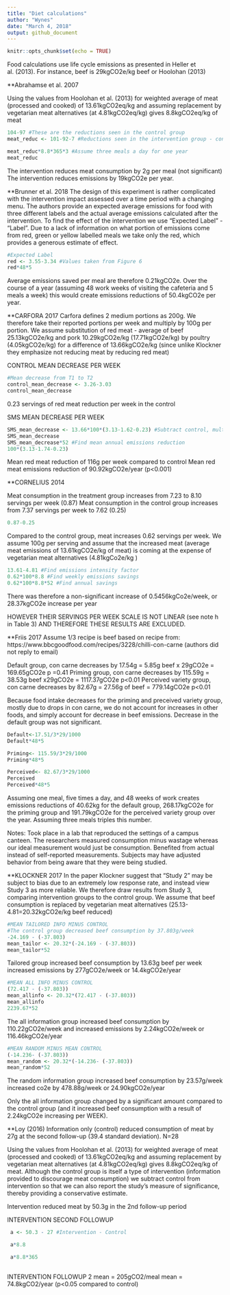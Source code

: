 ```yaml
---
title: "Diet calculations"
author: "Wynes"
date: "March 4, 2018"
output: github_document
---
```


```r
knitr::opts_chunk$set(echo = TRUE)
```

Food calculations use life cycle emissions as presented in Heller et al. (2013). For instance, beef is 29kgCO2e/kg beef or Hoolohan (2013)

**Abrahamse et al. 2007

Using the values from Hoolohan et al. (2013) for weighted average of meat (processed and cooked) of 13.61kgCO2eq/kg and assuming replacement by vegetarian meat alternatives (at 4.81kgCO2eq/kg) gives 8.8kgCO2eq/kg of meat

```r
104-97 #These are the reductions seen in the control group
meat_reduc <- 101-92-7 #Reductions seen in the intervention group - control group reductions

meat_reduc*8.8*365*3 #Assume three meals a day for one year
meat_reduc
```

The intervention reduces meat consumption by 2g per meal (not significant)
The intervention reduces emissions by 19kgCO2e per year.


**Brunner et al. 2018
The design of this experiment is rather complicated with the intervention impact assessed over a time period with a changing menu. The authors provide an expected average emissions for food with three different labels and the actual average emissions calculated after the intervention. To find the effect of the intervention we use "Expected Label" - "Label". Due to a lack of information on what portion of emissions come from red, green or yellow labelled meals we take only the red, which provides a generous estimate of effect.

```r
#Expected Label
red <- 3.55-3.34 #Values taken from Figure 6
red*48*5

```

Average emissions saved per meal are therefore 0.21kgCO2e. Over the course of a year (assuming 48 work weeks of visiting the cafeteria and 5 meals a week) this would create emissions reductions of 50.4kgCO2e per year.



**CARFORA 2017
Carfora defines 2 medium portions as 200g. We therefore take their reported portions per week and multiply by 100g per portion. We assume substitution of red meat - average of beef 25.13kgCO2e/kg and pork 10.29kgCO2e/kg (17.71kgCO2e/kg) by poultry (4.05kgCO2e/kg) for a difference of 13.66kgCO2e/kg (since unlike Klockner they emphasize not reducing meat by reducing red meat)

CONTROL MEAN DECREASE PER WEEK
```r
#Mean decrease from T1 to T2
control_mean_decrease <- 3.26-3.03
control_mean_decrease
```
0.23 servings of red meat reduction per week in the control

SMS MEAN DECREASE PER WEEK
```r
SMS_mean_decrease <- 13.66*100*(3.13-1.62-0.23) #Subtract control, multiply by 100g/serving and by emissions factor
SMS_mean_decrease
SMS_mean_decrease*52 #Find mean annual emissions reduction
100*(3.13-1.74-0.23)

```
Mean red meat reduction of 116g per week compared to control
Mean red meat emissions reduction of 90.92kgCO2e/year (p<0.001)


**CORNELIUS 2014

Meat consumption in the treatment group increases from 7.23 to 8.10 servings per week (0.87)
Meat consumption in the control group increases from 7.37 servings per week to 7.62 (0.25)

```r
0.87-0.25
```

Compared to the control group, meat increases 0.62 servings per week. We assume 100g per serving and assume that the increased meat (average meat emissions of 13.61kgCO2e/kg of meat) is coming at the expense of vegetarian meat alternatives (4.81kgCo2e/kg )

```r
13.61-4.81 #Find emissions intensity factor
0.62*100*8.8 #Find weekly emissions savings
0.62*100*8.8*52 #Find annual savings
```

There was therefore a non-significant increase of 0.5456kgCo2e/week, or 28.37kgCO2e increase per year

HOWEVER THEIR SERVINGS PER WEEK SCALE IS NOT LINEAR (see note h in Table 3) AND THEREFORE THESE RESULTS ARE EXCLUDED.



**Friis 2017 
Assume 1/3 recipe is beef based on recipe from: https://www.bbcgoodfood.com/recipes/3228/chilli-con-carne (authors did not reply to email)

Default group, con carne decreases by 17.54g = 5.85g beef x 29gCO2e = 169.65gCO2e p =0.41
Priming group, con carne decreases by 115.59g = 38.53g beef x29gCO2e = 1117.37gCO2e p<0.01
Perceived variety group, con carne decreases by 82.67g = 27.56g of beef = 779.14gCO2e p<0.01

Because food intake decreases for the priming and preceived variety group, mostly due to drops in con carne, we do not account for increases in other foods, and simply account for decrease in beef emissions. Decrease in the default group was not significant.

```r
Default<-17.51/3*29/1000
Default*48*5

Priming<- 115.59/3*29/1000
Priming*48*5

Perceived<- 82.67/3*29/1000
Perceived
Perceived*48*5
```


Assuming one meal, five times a day, and 48 weeks of work creates emissions reductions of 40.62kg for the default group, 268.17kgCO2e for the priming group and 191.79kgCO2e for the perceived variety group over the year. Assuming three meals triples this number.

Notes: Took place in a lab that reproduced the settings of a campus canteen. The researchers measured consumption minus wastage whereas our ideal measurement would just be consumption. Benefited from actual instead of self-reported measurements. Subjects may have adjusted behavior from being aware that they were being studied.



**KLOCKNER 2017
In the paper Klockner suggest that "Study 2" may be subject to bias due to an extremely low response rate, and instead view Study 3 as more reliable. We therefore draw results from Study 3, comparing intervention groups to the control group. We assume that beef consumption is replaced by vegetarian meat alternatives (25.13-4.81=20.32kgCO2e/kg beef reduced)

```r
#MEAN TAILORED INFO MINUS CONTROL
#The control group decreased beef consumption by 37.803g/week
-24.169 - (-37.803)
mean_tailor <- 20.32*(-24.169 - (-37.803))
mean_tailor*52
```
Tailored group increased beef consumption by 13.63g beef per week
              increased emissions by 277gCO2e/week or 14.4kgCO2e/year


```r
#MEAN ALL INFO MINUS CONTROL
(72.417 - (-37.803))
mean_allinfo <- 20.32*(72.417 - (-37.803))
mean_allinfo
2239.67*52
```
The all information group increased beef consumption by 110.22gCO2e/week
                      and increased emissions by 2.24kgCO2e/week or 116.46kgCO2e/year


```r
#MEAN RANDOM MINUS MEAN CONTROL
(-14.236- (-37.803))
mean_random <- 20.32*(-14.236- (-37.803))
mean_random*52
```

The random information group increased beef consumption by 23.57g/week
                            increased co2e by 478.88g/week or 24.90kgCO2e/year



Only the all information group changed by a significant amount compared to the control group (and it increased beef consumption with a result of 2.24kgCO2e increasing per WEEK). 






**Loy (2016)
Information only (control) reduced consumption of meat by 27g at the second follow-up (39.4 standard deviation). N=28


Using the values from Hoolohan et al. (2013) for weighted average of meat (processed and cooked) of 13.61kgCO2eq/kg and assuming replacement by vegetarian meat alternatives (at 4.81kgCO2eq/kg) gives 8.8kgCO2eq/kg of meat. Although the control group is itself a type of intervention (information provided to discourage meat consumption) we subtract control from intervention so that we can also report the study's measure of significance, thereby providing a conservative estimate.

Intervention reduced meat by 50.3g in the 2nd follow-up period


INTERVENTION SECOND FOLLOWUP
```r
 a <- 50.3 - 27 #Intervention - Control

 a*8.8

 a*8.8*365
 
```

INTERVENTION FOLLOWUP 2
mean = 205gCO2/meal
mean = 74.8kgCO2/year (p<0.05 compared to control)

